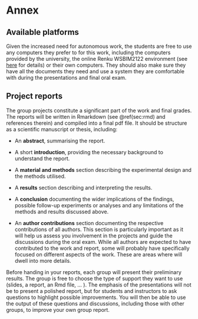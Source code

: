 # Annex {#sec:anx}


## Available platforms

Given the increased need for autonomous work, the students are free to
use any computers they prefer to for this work, including the
computers provided by the university, the online Renku WSBIM2122
environment (see
[here](uclouvain-cbio.github.io/WSBIM1207/sec-anx.html) for details)
or their own computers. They should also make sure they have all the
documents they need and use a system they are comfortable with during
the presentations and final oral exam.

## Project reports

The group projects constitute a significant part of the work and final
grades. The reports will be written in Rmarkdown (see \@ref(sec:rmd)
and references therein) and compiled into a final pdf file. It should
be structure as a scientific manuscript or thesis, including:

- An **abstract**, summarising the report.

- A short **introduction**, providing the necessary background to
  understand the report.


- A **material and methods** section describing the experimental
  design and the methods utilised.
  
- A **results** section describing and interpreting the results.

- A **conclusion** documenting the wider implications of the findings,
  possible follow-up experiments or analyses and any limitations of
  the methods and results discussed above.

- An **author contributions** section documenting the respective
  contributions of all authors. This section is particularly important
  as it will help us assess you involvement in the projects and guide
  the discussions during the oral exam. While all authors are
  expected to have contributed to the work and report, some will
  probably have specifically focused on different aspects of the
  work. These are areas where will dwell into more details.

Before handing in your reports, each group will present their
preliminary results. The group is free to choose the type of support
they want to use (slides, a report, an Rmd file, ... ). The emphasis
of the presentations will not be to present a polished report, but for
students and instructors to ask questions to highlight possible
improvements. You will then be able to use the output of these
questions and discussions, including those with other groups, to
improve your own group report.


